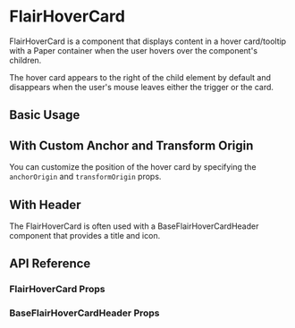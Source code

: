 

<Meta title='Components/FlairHoverCard' component={FlairHoverCard} />

# FlairHoverCard

FlairHoverCard is a component that displays content in a hover card/tooltip with a Paper container
when the user hovers over the component's children.

The hover card appears to the right of the child element by default and disappears when the user's mouse leaves either the trigger or the card.

## Basic Usage

<Canvas>
  <Story id='components-flairhovercard--basic' />
</Canvas>

## With Custom Anchor and Transform Origin

You can customize the position of the hover card by specifying the `anchorOrigin` and `transformOrigin` props.

<Canvas>
  <Story id='components-flairhovercard--custom-position' />
</Canvas>

## With Header

The FlairHoverCard is often used with a BaseFlairHoverCardHeader component that provides a title and icon.

<Canvas>
  <Story id='components-flairhovercard--with-header' />
</Canvas>

## API Reference

### FlairHoverCard Props

<ArgsTable of={FlairHoverCard} />

### BaseFlairHoverCardHeader Props

<ArgsTable of={BaseFlairHoverCardHeader} />
